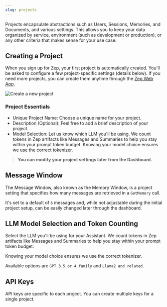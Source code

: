 ```yaml
---
slug: projects
---
```



<Info>Projects encapsulate abstractions such as Users, Sessions, Memories, and Documents, and various settings.
    This allows you to keep your data organized by service, environment (such as development or production), or any other criteria that makes sense for your use case.</Info>


## Creating a Project
When you sign up for Zep, your first project is automatically created. You'll be asked to configure a few project-specific settings (details below). If you need more projects, you can create them anytime through the [Zep Web App](https://app.getzep.com/projects/create).

<Frame>
    <img alt="Create a new project" src="images/create_new_project.png" />
</Frame>

### Project Essentials
* Unique Project Name: Choose a unique name for your project.
* Description (Optional): Feel free to add a brief description of your project.
* Model Selection: Let us know which LLM you'll be using. We count tokens in Zep artifacts like Messages and Summaries to help you stay within your prompt token budget. Knowing your model choice ensures we use the correct tokenizer.

> **You can modify your project settings later from the Dashboard.**

## Message Window
The Message Window, also known as the Memory Window, is a project setting that specifies how many messages are retrieved in a `GetMemory` call.

It's set to a default of `6` messages and, while not adjustable during the initial project setup, can be easily changed later through the dashboard.

## LLM Model Selection and Token Counting
Select the LLM you'll be using for your Assistant. We count tokens in Zep artifacts like Messages and Summaries to help you stay within your prompt token budget.

Knowing your model choice ensures we use the correct tokenizer.

Available options are `GPT 3.5 or 4 family` and `Llama2 and related`.

## API Keys
API keys are specific to each project. You can create multiple keys for a single project. 
